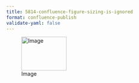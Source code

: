 ```yaml
---
title: 5814-confluence-figure-sizing-is-ignored
format: confluence-publish
validate-yaml: false
---
```


![Image](elephant.png){width=120 height=90}
